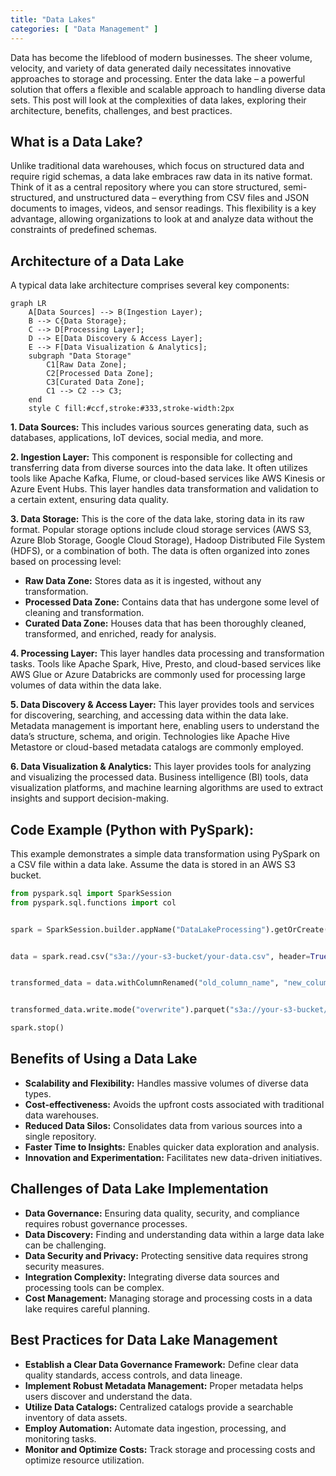 ```yaml
---
title: "Data Lakes"
categories: [ "Data Management" ]
---
```


Data has become the lifeblood of modern businesses. The sheer volume, velocity, and variety of data generated daily necessitates innovative approaches to storage and processing. Enter the data lake – a powerful solution that offers a flexible and scalable approach to handling diverse data sets. This post will look at the complexities of data lakes, exploring their architecture, benefits, challenges, and best practices.

## What is a Data Lake?

Unlike traditional data warehouses, which focus on structured data and require rigid schemas, a data lake embraces raw data in its native format. Think of it as a central repository where you can store structured, semi-structured, and unstructured data – everything from CSV files and JSON documents to images, videos, and sensor readings. This flexibility is a key advantage, allowing organizations to look at and analyze data without the constraints of predefined schemas.

## Architecture of a Data Lake

A typical data lake architecture comprises several key components:

```mermaid
graph LR
    A[Data Sources] --> B(Ingestion Layer);
    B --> C{Data Storage};
    C --> D[Processing Layer];
    D --> E[Data Discovery & Access Layer];
    E --> F[Data Visualization & Analytics];
    subgraph "Data Storage"
        C1[Raw Data Zone];
        C2[Processed Data Zone];
        C3[Curated Data Zone];
        C1 --> C2 --> C3;
    end
    style C fill:#ccf,stroke:#333,stroke-width:2px
```

**1. Data Sources:** This includes various sources generating data, such as databases, applications, IoT devices, social media, and more.

**2. Ingestion Layer:** This component is responsible for collecting and transferring data from diverse sources into the data lake. It often utilizes tools like Apache Kafka, Flume, or cloud-based services like AWS Kinesis or Azure Event Hubs. This layer handles data transformation and validation to a certain extent, ensuring data quality.

**3. Data Storage:** This is the core of the data lake, storing data in its raw format. Popular storage options include cloud storage services (AWS S3, Azure Blob Storage, Google Cloud Storage), Hadoop Distributed File System (HDFS), or a combination of both. The data is often organized into zones based on processing level:
      
* **Raw Data Zone:** Stores data as it is ingested, without any transformation.
* **Processed Data Zone:** Contains data that has undergone some level of cleaning and transformation.
* **Curated Data Zone:**  Houses data that has been thoroughly cleaned, transformed, and enriched, ready for analysis.


**4. Processing Layer:** This layer handles data processing and transformation tasks. Tools like Apache Spark, Hive, Presto, and cloud-based services like AWS Glue or Azure Databricks are commonly used for processing large volumes of data within the data lake.

**5. Data Discovery & Access Layer:** This layer provides tools and services for discovering, searching, and accessing data within the data lake. Metadata management is important here, enabling users to understand the data's structure, schema, and origin. Technologies like Apache Hive Metastore or cloud-based metadata catalogs are commonly employed.

**6. Data Visualization & Analytics:** This layer provides tools for analyzing and visualizing the processed data. Business intelligence (BI) tools, data visualization platforms, and machine learning algorithms are used to extract insights and support decision-making.

## Code Example (Python with PySpark):

This example demonstrates a simple data transformation using PySpark on a CSV file within a data lake. Assume the data is stored in an AWS S3 bucket.

``` python
from pyspark.sql import SparkSession
from pyspark.sql.functions import col


spark = SparkSession.builder.appName("DataLakeProcessing").getOrCreate()


data = spark.read.csv("s3a://your-s3-bucket/your-data.csv", header=True, inferSchema=True)


transformed_data = data.withColumnRenamed("old_column_name", "new_column_name")


transformed_data.write.mode("overwrite").parquet("s3a://your-s3-bucket/transformed_data")

spark.stop()
```

## Benefits of Using a Data Lake

-   **Scalability and Flexibility:** Handles massive volumes of diverse data types.
-   **Cost-effectiveness:** Avoids the upfront costs associated with traditional data warehouses.
-   **Reduced Data Silos:** Consolidates data from various sources into a single repository.
-   **Faster Time to Insights:** Enables quicker data exploration and analysis.
-   **Innovation and Experimentation:** Facilitates new data-driven initiatives.

## Challenges of Data Lake Implementation

-   **Data Governance:** Ensuring data quality, security, and compliance requires robust governance processes.
-   **Data Discovery:** Finding and understanding data within a large data lake can be challenging.
-   **Data Security and Privacy:** Protecting sensitive data requires strong security measures.
-   **Integration Complexity:** Integrating diverse data sources and processing tools can be complex.
-   **Cost Management:** Managing storage and processing costs in a data lake requires careful planning.

## Best Practices for Data Lake Management

-   **Establish a Clear Data Governance Framework:** Define clear data quality standards, access controls, and data lineage.
-   **Implement Robust Metadata Management:** Proper metadata helps users discover and understand the data.
-   **Utilize Data Catalogs:** Centralized catalogs provide a searchable inventory of data assets.
-   **Employ Automation:** Automate data ingestion, processing, and monitoring tasks.
-   **Monitor and Optimize Costs:** Track storage and processing costs and optimize resource utilization.